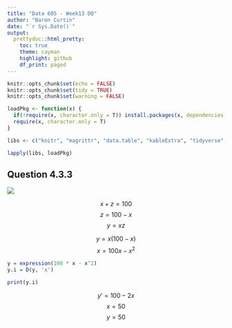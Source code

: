 ```yaml
---
title: "Data 605 - Week13 DQ"
author: "Baron Curtin"
date: "`r Sys.Date()`"
output:
  prettydoc::html_pretty:
    toc: true
    theme: cayman
    highlight: github
    df_print: paged
---
```


```r
knitr::opts_chunk$set(echo = FALSE)
knitr::opts_chunk$set(tidy = TRUE)
knitr::opts_chunk$set(warning = FALSE)

loadPkg <- function(x) {
  if(!require(x, character.only = T)) install.packages(x, dependencies = T, repos = "http://cran.us.r-project.org")
  require(x, character.only = T)
}

libs <- c("knitr", "magrittr", "data.table", "kableExtra", "tidyverse", "matlib", "combinat", "leaps", "dummies", "rootSolve")

lapply(libs, loadPkg)
```

## Question 4.3.3
![](./pics/dq.png)


$$x + z = 100$$
$$z = 100 - x$$
$$y = x z$$

$$y = x(100 - x)$$
$$x = 100x - x^2$$


```r
y = expression(100 * x - x^2)
y.i = D(y, 'x')

print(y.i)
```

$$y' = 100 - 2x$$
$$x = 50$$
$$y = 50$$

